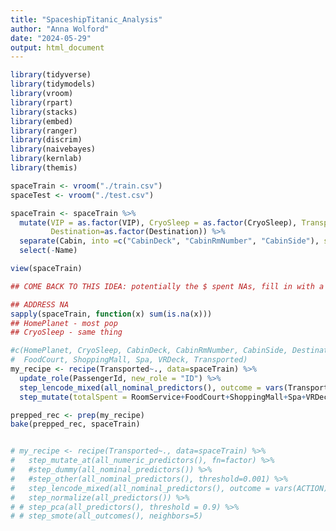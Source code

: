 ```yaml
---
title: "SpaceshipTitanic_Analysis"
author: "Anna Wolford"
date: "2024-05-29"
output: html_document
---
```


```r
library(tidyverse)
library(tidymodels)
library(vroom)
library(rpart)
library(stacks)
library(embed)
library(ranger)
library(discrim)
library(naivebayes)
library(kernlab)
library(themis)

spaceTrain <- vroom("./train.csv")
spaceTest <- vroom("./test.csv")

spaceTrain <- spaceTrain %>%
  mutate(VIP = as.factor(VIP), CryoSleep = as.factor(CryoSleep), Transported =                                                                                     as.factor(Transported), 
         Destination=as.factor(Destination)) %>%
  separate(Cabin, into =c("CabinDeck", "CabinRmNumber", "CabinSide"), sep="/") %>% ## split Cabin based off of backslash
  select(-Name)

view(spaceTrain)

## COME BACK TO THIS IDEA: potentially the $ spent NAs, fill in with a zero...? 

## ADDRESS NA
sapply(spaceTrain, function(x) sum(is.na(x)))
## HomePlanet - most pop
## CryoSleep - same thing 
```

```r
#c(HomePlanet, CryoSleep, CabinDeck, CabinRmNumber, CabinSide, Destination, Age, VIP, RoomService,
#  FoodCourt, ShoppingMall, Spa, VRDeck, Transported)
my_recipe <- recipe(Transported~., data=spaceTrain) %>%
  update_role(PassengerId, new_role = "ID") %>%
  step_lencode_mixed(all_nominal_predictors(), outcome = vars(Transported)) %>%
  step_mutate(totalSpent = RoomService+FoodCourt+ShoppingMall+Spa+VRDeck)

prepped_rec <- prep(my_recipe)
bake(prepped_rec, spaceTrain)


# my_recipe <- recipe(Transported~., data=spaceTrain) %>%
#   step_mutate_at(all_numeric_predictors(), fn=factor) %>%
#   #step_dummy(all_nominal_predictors()) %>%
#   #step_other(all_nominal_predictors(), threshold=0.001) %>%
#   step_lencode_mixed(all_nominal_predictors(), outcome = vars(ACTION)) %>%
#   step_normalize(all_predictors()) %>%
# # step_pca(all_predictors(), threshold = 0.9) %>%
# # step_smote(all_outcomes(), neighbors=5)
```


